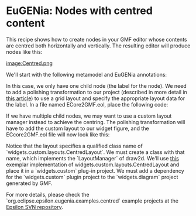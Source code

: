 =EuGENia: Nodes with centred content =
This recipe shows how to create nodes in your GMF editor whose contents are centred both horizontally and vertically. The resulting editor will produce nodes like this:

[[image:Centred.png]]

We'll start with the following metamodel and EuGENia annotations:

{{{emf
@namespace(uri="www.eclipse.org/epsilon/examples/widgets", prefix="w")
package widgets;

@gmf.diagram
class System {
   val Widget[*] widgets;
}

@gmf.node(label="name", label.icon="false")
class Widget {
   attr String[1] name;
}
}}}

In this case, we only have one child node (the label for the node). We need to add a polishing transformation to our project (described in more detail in [[../eugenia-polishing/|this article]]) to use a grid layout and specify the appropriate layout data for the label. In a file named ECore2GMF.eol, place the following code:

{{{eol
var shape = findShape('WidgetFigure');
shape.layout = new GmfGraph!GridLayout;

var label = shape.children.first;
label.layoutData = new GmfGraph!GridLayoutData;
label.layoutData.grabExcessVerticalSpace = true;
label.layoutData.grabExcessHorizontalSpace = true;

operation findShape(name : String) {
	return GmfGraph!Shape.all.selectOne(s|s.name = name);
}
}}}
If we have multiple child nodes, we may want to use a custom layout manager instead to achieve the centring. The polishing transformation will have to add the custom layout to our widget figure, and the ECcore2GMF.eol file will now look like this: 

{{{eol
findShape('WidgetFigure').layout = createCentredLayout();

operation findShape(name : String) {
	return GmfGraph!Shape.all.selectOne(s|s.name = name);
}

operation createCentredLayout() : GmfGraph!CustomLayout {
	var layout = new GmfGraph!CustomLayout;
	layout.qualifiedClassName = 'widgets.custom.layouts.CentredLayout';
	return layout;
}
}}}
Notice that the layout specifies a qualified class name of `widgets.custom.layouts.CentredLayout`. We must create a class with that name, which implements the `LayoutManager` of draw2d. We'll use [[CentredLayout.java|this]] exemplar implementation of widgets.custom.layouts.CentredLayout and place it in a `widgets.custom` plug-in project. We must add a dependency for the `widgets.custom` plugin project to the `widgets.diagram` project generated by GMF.

For more details, please check the `org.eclipse.epsilon.eugenia.examples.centred` example projects at the [[http://dev.eclipse.org/svnroot/modeling/org.eclipse.epsilon/trunk/examples/|Epsilon SVN repository]].
 